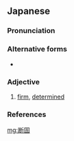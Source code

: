 ==Japanese==
{{ja-kanjitab|だん|こ|yomi=o}}

===Pronunciation===
{{ja-pron|yomi=o|だんこ|acc=1|acc_ref=DJR,NHK}}

===Alternative forms===
* {{ja-l|断乎}}

===Adjective===
{{ja-adj|infl=tari|だんこ}}

# [[firm]], [[determined]]

===References===
<references/>

[[mg:断固]]